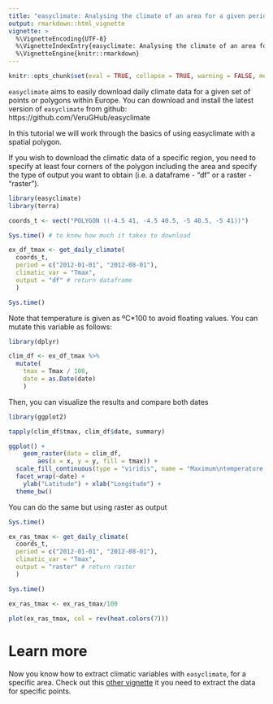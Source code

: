 ```yaml
---
title: "easyclimate: Analysing the climate of an area for a given period"
output: rmarkdown::html_vignette
vignette: >
  %\VignetteEncoding{UTF-8}
  %\VignetteIndexEntry{easyclimate: Analysing the climate of an area for a given period}
  %\VignetteEngine{knitr::rmarkdown}
---
```


```r
knitr::opts_chunk$set(eval = TRUE, collapse = TRUE, warning = FALSE, message = FALSE, fig.width = 6, fig.height = 4)
```

`easyclimate` aims to easily download daily climate data for a given set of points or polygons within Europe. You can download and install the latest version of `easyclimate` from github: https://github.com/VeruGHub/easyclimate 

In this tutorial we will work through the basics of using easyclimate with a spatial polygon.

If you wish to download the climatic data of a specific region, you need to specify at least four corners of the polygon including the area and specify the type of output you want to obtain (i.e. a dataframe - "df" or a raster - "raster").

```r
library(easyclimate)
library(terra)

coords_t <- vect("POLYGON ((-4.5 41, -4.5 40.5, -5 40.5, -5 41))")

Sys.time() # to know how much it takes to download

ex_df_tmax <- get_daily_climate(
  coords_t,
  period = c("2012-01-01", "2012-08-01"),
  climatic_var = "Tmax",
  output = "df" # return dataframe
  )

Sys.time()

```

Note that temperature is given as ºC\*100 to avoid floating values. You can mutate this variable as follows:

```r
library(dplyr)

clim_df <- ex_df_tmax %>%
  mutate(
    tmax = Tmax / 100,
    date = as.Date(date)
    ) 

```

Then, you can visualize the results and compare both dates

```r

library(ggplot2)

tapply(clim_df$tmax, clim_df$date, summary)

ggplot() +
	geom_raster(data = clim_df,
		aes(x = x, y = y, fill = tmax)) +
  scale_fill_continuous(type = "viridis", name = "Maximum\ntemperature (ºC)") +
  facet_wrap(~date) +
	ylab("Latitude") + xlab("Longitude") +
  theme_bw()

```

You can do the same but using raster as output

```r

Sys.time()

ex_ras_tmax <- get_daily_climate(
  coords_t,
  period = c("2012-01-01", "2012-08-01"),
  climatic_var = "Tmax",
  output = "raster" # return raster
  )

Sys.time()

ex_ras_tmax <- ex_ras_tmax/100
  
plot(ex_ras_tmax, col = rev(heat.colors(7))) 

```

# Learn more

Now you know how to extract climatic variables with `easyclimate`, for a specific area. Check out this [other vignette](/vignettes/ex1-vignette-df-m-sf.Rmd) it you need to extract the data for specific points.
